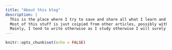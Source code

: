 ```yaml
---
title: "About this blog"
description: |
  This is the place where I try to save and share all what I learn and write about.
  Most of this stuff is just coipied from other articles, possibly with some changes from my side.
  Mainly, I tend to write otherwise as I study otherwise I will surely forget later
---
```


```r
knitr::opts_chunk$set(echo = FALSE)
```
